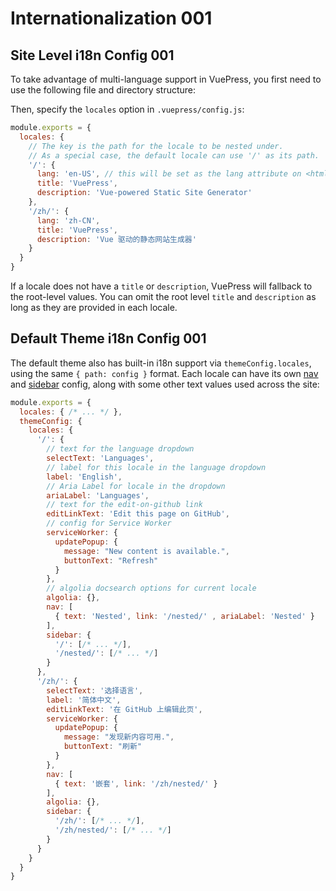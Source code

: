 # Internationalization 001

## Site Level i18n Config 001

To take advantage of multi-language support in VuePress, you first need to use the following file and directory structure:


Then, specify the `locales` option in `.vuepress/config.js`:

``` js
module.exports = {
  locales: {
    // The key is the path for the locale to be nested under.
    // As a special case, the default locale can use '/' as its path.
    '/': {
      lang: 'en-US', // this will be set as the lang attribute on <html>
      title: 'VuePress',
      description: 'Vue-powered Static Site Generator'
    },
    '/zh/': {
      lang: 'zh-CN',
      title: 'VuePress',
      description: 'Vue 驱动的静态网站生成器'
    }
  }
}
```

If a locale does not have a `title` or `description`, VuePress will fallback to the root-level values. You can omit the root level `title` and `description` as long as they are provided in each locale.

## Default Theme i18n Config 001

The default theme also has built-in i18n support via `themeConfig.locales`, using the same `{ path: config }` format. Each locale can have its own [nav](../theme/default-theme-config.md#navbar-links) and [sidebar](../theme/default-theme-config.md#sidebar) config, along with some other text values used across the site:

``` js
module.exports = {
  locales: { /* ... */ },
  themeConfig: {
    locales: {
      '/': {
        // text for the language dropdown
        selectText: 'Languages',
        // label for this locale in the language dropdown
        label: 'English',
        // Aria Label for locale in the dropdown
        ariaLabel: 'Languages',
        // text for the edit-on-github link
        editLinkText: 'Edit this page on GitHub',
        // config for Service Worker
        serviceWorker: {
          updatePopup: {
            message: "New content is available.",
            buttonText: "Refresh"
          }
        },
        // algolia docsearch options for current locale
        algolia: {},
        nav: [
          { text: 'Nested', link: '/nested/' , ariaLabel: 'Nested' }
        ],
        sidebar: {
          '/': [/* ... */],
          '/nested/': [/* ... */]
        }
      },
      '/zh/': {
        selectText: '选择语言',
        label: '简体中文',
        editLinkText: '在 GitHub 上编辑此页',
        serviceWorker: {
          updatePopup: {
            message: "发现新内容可用.",
            buttonText: "刷新"
          }
        },
        nav: [
          { text: '嵌套', link: '/zh/nested/' }
        ],
        algolia: {},
        sidebar: {
          '/zh/': [/* ... */],
          '/zh/nested/': [/* ... */]
        }
      }
    }
  }
}
```